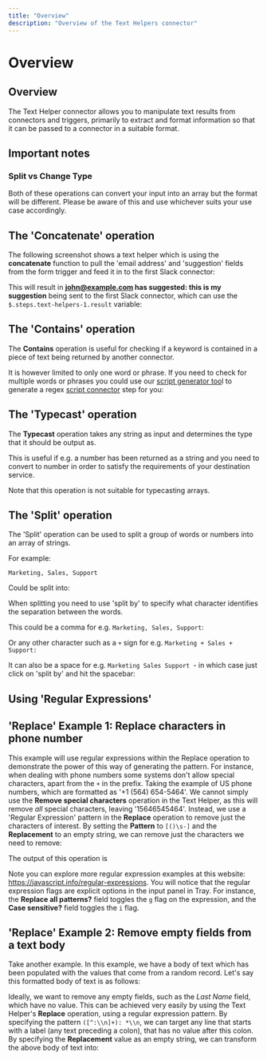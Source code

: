 ```yaml
---
title: "Overview"
description: "Overview of the Text Helpers connector"
---
```


# Overview

## Overview

The Text Helper connector allows you to manipulate text results from connectors and triggers, primarily to extract and format information so that it can be passed to a connector in a suitable format.

## Important notes

### Split vs Change Type

Both of these operations can convert your input into an array but the format will be different. Please be aware of this and use whichever suits your use case accordingly.

## The 'Concatenate' operation

The following screenshot shows a text helper which is using the **concatenate** function to pull the 'email address' and 'suggestion' fields from the form trigger and feed it in to the first Slack connector:

This will result in **john@example.com has suggested: this is my suggestion** being sent to the first Slack connector, which can use the `$.steps.text-helpers-1.result` variable:

## The 'Contains' operation

The **Contains** operation is useful for checking if a keyword is contained in a piece of text being returned by another connector.

It is however limited to only one word or phrase. If you need to check for multiple words or phrases you could use our [script generator too](https://developer.tray.io/developer-portal/dev-tools/data-transformer/transformer/)l to generate a regex [script connector](#) step for you:

## The 'Typecast' operation

The **Typecast** operation takes any string as input and determines the type that it should be output as.

This is useful if e.g. a number has been returned as a string and you need to convert to number in order to satisfy the requirements of your destination service.

Note that this operation is not suitable for typecasting arrays. 

## The 'Split' operation

The 'Split' operation can be used to split a group of words or numbers into an array of strings.

For example:

`Marketing, Sales, Support`

Could be split into:

When splitting you need to use 'split by' to specify what character identifies the separation between the words.

This could be a comma for e.g. `Marketing, Sales, Support`:

Or any other character such as a `+` sign for e.g. `Marketing + Sales + Support:`

It can also be a space for e.g. `Marketing Sales Support `- in which case just click on 'split by' and hit the spacebar:

## Using 'Regular Expressions'

## 'Replace' Example 1: Replace characters in phone number

This example will use regular expressions within the Replace operation to demonstrate the power of this way of generating the pattern. For instance, when dealing with phone numbers some systems don't allow special characters, apart from the `+` in the prefix. Taking the example of US phone numbers, which are formatted as '+1 (564) 654-5464'. We cannot simply use the **Remove special characters** operation in the Text Helper, as this will remove *all* special characters, leaving '15646545464'. Instead, we use a 'Regular Expression' pattern in the **Replace** operation to remove just the characters of interest. By setting the **Pattern** to `[()\s-]` and the **Replacement** to an empty string, we can remove just the characters we need to remove:

The output of this operation is

Note you can explore more regular expression examples at this website: https://javascript.info/regular-expressions. You will notice that the regular expression flags are explicit options in the input panel in Tray. For instance, the **Replace all patterns?** field toggles the `g` flag on the expression, and the **Case sensitive?** field toggles the `i` flag.

## 'Replace' Example 2: Remove empty fields from a text body

Take another example. In this example, we have a body of text which has been populated with the values that come from a random record. Let's say this formatted body of text is as follows:

Ideally, we want to remove any empty fields, such as the *Last Name* field, which have no value. This can be achieved very easily by using the Text Helper's **Replace** operation, using a regular expression pattern. By specifying the pattern `([^:\\n]+): *\\n`, we can target any line that starts with a label (any text preceding a colon), that has no value after this colon. By specifying the **Replacement** value as an empty string, we can transform the above body of text into:
